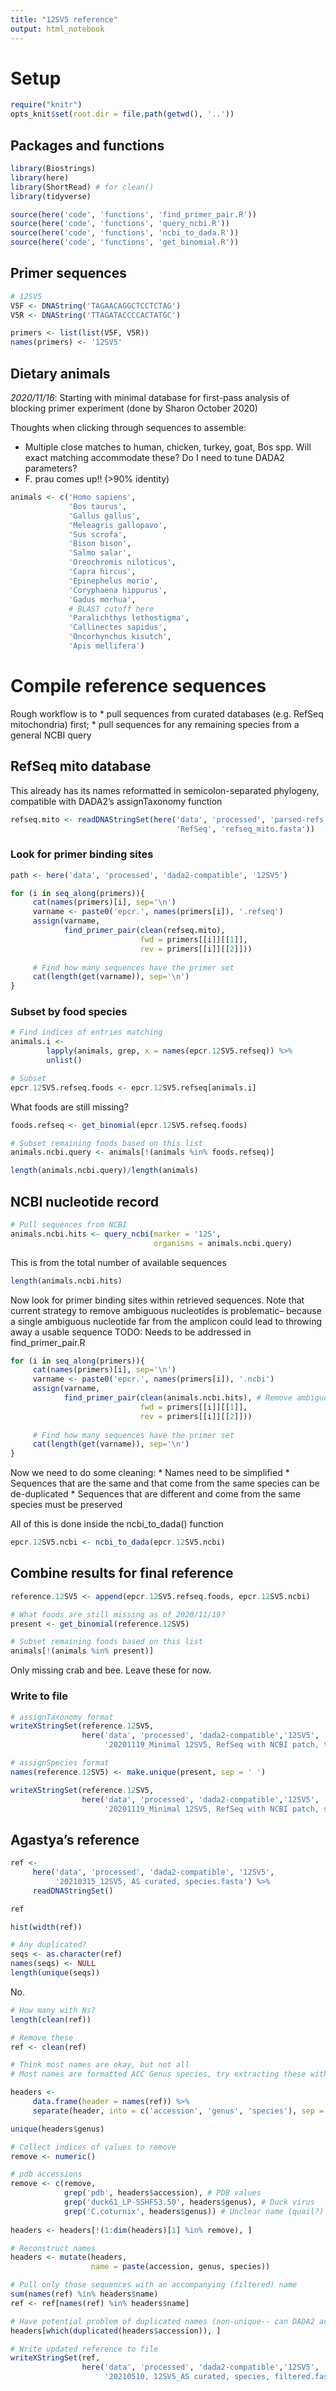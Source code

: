 ```yaml
---
title: "12SV5 reference"
output: html_notebook
---
```


# Setup 
```r
require("knitr")
opts_knit$set(root.dir = file.path(getwd(), '..'))
```

## Packages and functions
```r
library(Biostrings)
library(here)
library(ShortRead) # for clean()
library(tidyverse)

source(here('code', 'functions', 'find_primer_pair.R'))
source(here('code', 'functions', 'query_ncbi.R'))
source(here('code', 'functions', 'ncbi_to_dada.R'))
source(here('code', 'functions', 'get_binomial.R'))
```

## Primer sequences
```r
# 12SV5
V5F <- DNAString('TAGAACAGGCTCCTCTAG')
V5R <- DNAString('TTAGATACCCCACTATGC')

primers <- list(list(V5F, V5R))
names(primers) <- '12SV5'
```

## Dietary animals

*2020/11/16*: Starting with minimal database for first-pass analysis of blocking primer experiment (done by Sharon October 2020)

Thoughts when clicking through sequences to assemble:

* Multiple close matches to human, chicken, turkey, goat, Bos spp.  Will exact matching accommodate these?  Do I need to tune DADA2 parameters?
* F. prau comes up!! (>90% identity)

```r
animals <- c('Homo sapiens', 
             'Bos taurus', 
             'Gallus gallus',
             'Meleagris gallopavo',
             'Sus scrofa',
             'Bison bison',
             'Salmo salar',
             'Oreochromis niloticus',
             'Capra hircus', 
             'Epinephelus morio', 
             'Coryphaena hippurus',
             'Gadus morhua',
             # BLAST cutoff here
             'Paralichthys lethostigma',
             'Callinectes sapidus',
             'Oncorhynchus kisutch',
             'Apis mellifera')
```

# Compile reference sequences

Rough workflow is to 
* pull sequences from curated databases (e.g. RefSeq mitochondria) first; 
* pull sequences for any remaining species from a general NCBI query

## RefSeq mito database

This already has its names reformatted in semicolon-separated phylogeny, compatible with DADA2's assignTaxonomy function

```r
refseq.mito <- readDNAStringSet(here('data', 'processed', 'parsed-refs',
                                     'RefSeq', 'refseq_mito.fasta'))
```

### Look for primer binding sites

```r
path <- here('data', 'processed', 'dada2-compatible', '12SV5')

for (i in seq_along(primers)){
     cat(names(primers)[i], sep='\n')
     varname <- paste0('epcr.', names(primers[i]), '.refseq')
     assign(varname,
            find_primer_pair(clean(refseq.mito), 
                             fwd = primers[[i]][[1]],
                             rev = primers[[i]][[2]]))
            
     # Find how many sequences have the primer set
     cat(length(get(varname)), sep='\n')
}
```

### Subset by food species

```r
# Find indices of entries matching 
animals.i <- 
        lapply(animals, grep, x = names(epcr.12SV5.refseq)) %>%
        unlist()

# Subset
epcr.12SV5.refseq.foods <- epcr.12SV5.refseq[animals.i]
```

What foods are still missing?

```r
foods.refseq <- get_binomial(epcr.12SV5.refseq.foods)

# Subset remaining foods based on this list
animals.ncbi.query <- animals[!(animals %in% foods.refseq)]

length(animals.ncbi.query)/length(animals)
```

## NCBI nucleotide record

```r
# Pull sequences from NCBI
animals.ncbi.hits <- query_ncbi(marker = '12S',
                                organisms = animals.ncbi.query)
```

This is from the total number of available sequences

```r
length(animals.ncbi.hits)
```

Now look for primer binding sites within retrieved sequences.
Note that current strategy to remove ambiguous nucleotides is problematic-- because a single ambiguous nucleotide far from the amplicon could lead to throwing away a usable sequence
TODO: Needs to be addressed in find_primer_pair.R

```r
for (i in seq_along(primers)){
     cat(names(primers)[i], sep='\n')
     varname <- paste0('epcr.', names(primers[i]), '.ncbi')
     assign(varname,
            find_primer_pair(clean(animals.ncbi.hits), # Remove ambiguous nucleotides prior to search 
                             fwd = primers[[i]][[1]],
                             rev = primers[[i]][[2]]))
            
     # Find how many sequences have the primer set
     cat(length(get(varname)), sep='\n')
}
```

Now we need to do some cleaning:
* Names need to be simplified
* Sequences that are the same and that come from the same species can be de-duplicated
* Sequences that are different and come from the same species must be preserved

All of this is done inside the ncbi_to_dada() function

```r
epcr.12SV5.ncbi <- ncbi_to_dada(epcr.12SV5.ncbi)
```

## Combine results for final reference

```r
reference.12SV5 <- append(epcr.12SV5.refseq.foods, epcr.12SV5.ncbi)
```

```r
# What foods are still missing as of 2020/11/19?
present <- get_binomial(reference.12SV5)

# Subset remaining foods based on this list
animals[!(animals %in% present)]
```

Only missing crab and bee.  Leave these for now.  

### Write to file

```r
# assignTaxonomy format
writeXStringSet(reference.12SV5,
                here('data', 'processed', 'dada2-compatible','12SV5',
                     '20201119_Minimal 12SV5, RefSeq with NCBI patch, taxonomy.fasta'))
```

```r
# assignSpecies format
names(reference.12SV5) <- make.unique(present, sep = ' ')

writeXStringSet(reference.12SV5,
                here('data', 'processed', 'dada2-compatible','12SV5',
                     '20201119_Minimal 12SV5, RefSeq with NCBI patch, species.fasta'))
```

## Agastya's reference

```r
ref <- 
     here('data', 'processed', 'dada2-compatible', '12SV5', 
          '20210315_12SV5, AS curated, species.fasta') %>% 
     readDNAStringSet()

ref
```

```r
hist(width(ref))
```

```r
# Any duplicated?
seqs <- as.character(ref)
names(seqs) <- NULL
length(unique(seqs))
```
No. 

```r
# How many with Ns?
length(clean(ref))

# Remove these
ref <- clean(ref)
```

```r
# Think most names are okay, but not all
# Most names are formatted ACC Genus species, try extracting these with regular expression

headers <- 
     data.frame(header = names(ref)) %>% 
     separate(header, into = c('accession', 'genus', 'species'), sep = ' ')
```

```r
unique(headers$genus)
```

```r
# Collect indices of values to remove
remove <- numeric()

# pdb accessions
remove <- c(remove, 
            grep('pdb', headers$accession), # PDB values
            grep('duck61_LP-SSHFS3.50', headers$genus), # Duck virus
            grep('C.coturnix', headers$genus)) # Unclear name (quail?)
            
headers <- headers[!(1:dim(headers)[1] %in% remove), ]
```

```r
# Reconstruct names
headers <- mutate(headers,
                  name = paste(accession, genus, species))
```

```r
# Pull only those sequences with an accompanying (filtered) name
sum(names(ref) %in% headers$name)
ref <- ref[names(ref) %in% headers$name]
```

```r
# Have potential problem of duplicated names (non-unique-- can DADA2 accommodate?)
headers[which(duplicated(headers$accession)), ]
```

```r
# Write updated reference to file
writeXStringSet(ref,
                here('data', 'processed', 'dada2-compatible','12SV5',
                     '20210510, 12SV5_AS curated, species, filtered.fasta'))
```

